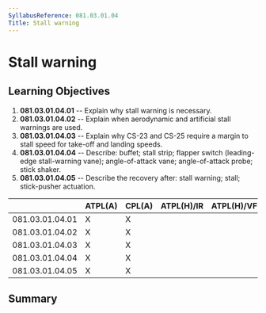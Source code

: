 ```yaml
---
SyllabusReference: 081.03.01.04
Title: Stall warning
---
```


# Stall warning

## Learning Objectives

1.  **081.03.01.04.01** -- Explain why stall warning is necessary.
2.  **081.03.01.04.02** -- Explain when aerodynamic and artificial stall
    warnings are used.
3.  **081.03.01.04.03** -- Explain why CS-23 and CS-25 require a margin to stall
    speed for take-off and landing speeds.
4.  **081.03.01.04.04** -- Describe: buffet; stall strip; flapper switch
    (leading-edge stall-warning vane); angle-of-attack vane; angle-of-attack
    probe; stick shaker.
5.  **081.03.01.04.05** -- Describe the recovery after: stall warning; stall;
    stick-pusher actuation.

|                 | ATPL(A) | CPL(A) | ATPL(H)/IR | ATPL(H)/VFR | CPL(H) | IR  | CBIR(A) |
| --------------- | ------- | ------ | ---------- | ----------- | ------ | --- | ------- |
| 081.03.01.04.01 | X       | X      |            |             |        |     |         |
| 081.03.01.04.02 | X       | X      |            |             |        |     |         |
| 081.03.01.04.03 | X       | X      |            |             |        |     |         |
| 081.03.01.04.04 | X       | X      |            |             |        |     |         |
| 081.03.01.04.05 | X       | X      |            |             |        |     |         |

## Summary
